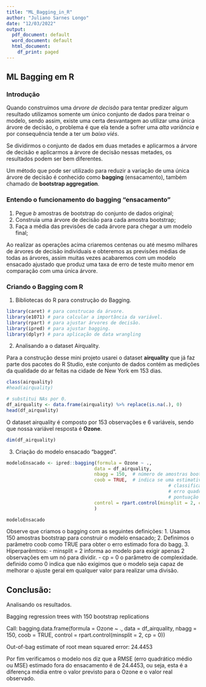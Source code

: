 ```yaml
---
title: "ML_Bagging_in_R"
author: "Juliano Sarnes Longo"
date: "12/03/2022"
output:
  pdf_document: default
  word_document: default
  html_document:
    df_print: paged
---
```


## ML Bagging em R

### Introdução
Quando construímos uma *árvore de decisão* para tentar predizer algum resultado 
utilizamos somente um único conjunto de dados para treinar o modelo, sendo assim, 
existe uma certa desvantagem ao utilizar uma única árvore de decisão, o problema 
é que ela tende a sofrer uma *alta variância* e por consequência tende a ter 
um *baixo viés*.

Se dividirmos o conjunto de dados em duas metades e aplicarmos a árvore de decisão 
e aplicarmos a árvore de decisão nessas metades, os resultados podem ser bem 
diferentes.

Um método que pode ser utilizado para reduzir a variação de uma única árvore de 
decisão é conhecido como **bagging** (ensacamento), também chamado de 
**bootstrap aggregation**.

### Entendo o funcionamento do bagging "ensacamento"

1. Pegue *b* amostras de bootstrap do conjunto de dados original;
2. Construia uma árvore de decisão para cada amostra bootstrap;
3. Faça a média das previsões de cada árvore para chegar a um modelo final;

Ao realizar as operações acima criaremos centenas ou até mesmo milhares de árvores 
de decisão individuais e obteremos as previsões médias de todas as árvores, assim
muitas vezes acabaremos com um modelo ensacado ajustado que produz uma taxa de erro 
de teste muito menor em comparação com uma única árvore.

### Criando o Bagging com R

1. Bibliotecas do R para construção do Bagging.

```r
library(caret) # para construcao da árvore.
library(e1071) # para calcular a importância da variável.
library(rpart) # para ajustar árvores de decisão. 
library(ipred) # para ajustar bagging.
library(dplyr) # para aplicação de data wrangling
```

2. Analisando a o dataset Airquality.

Para a construção desse mini projeto usarei o dataset **airquality** que já faz parte dos pacotes do R Studio, este conjunto de dados contém as medições da qualidade do ar feitas na cidade de New York em 153 dias.

```r
class(airquality)
#head(airquality)

# substitui NAs por 0.
df_airquality <- data.frame(airquality) %>% replace(is.na(.), 0)
head(df_airquality)

```

O dataset airquality é composto por 153 observações e 6 variáveis, sendo que nossa variável resposta é **Ozone**.

```r
dim(df_airquality)
```

3. Criação do modelo ensacado "bagged".

```r

modeloEnsacado <- ipred::bagging(formula = Ozone ~ ., 
                                data = df_airquality, 
                                nbagg = 150,  # número de amostras bootstrap.
                                coob = TRUE,  # indica se uma estimativa de taxa de erro fora do ensacamento (  
                                                           # classificação incorreta,
                                                           # erro quadrático médio ou 
                                                           # pontuação de Brier) deve ser computada. 
                                control = rpart.control(minsplit = 2, cp = 0) # hiperparâmetros.
                                )

modeloEnsacado
```

Observe que criamos o bagging com as seguintes definições:
1. Usamos 150 amostras bootstrap para construir o modelo ensacado;
2. Definimos o parâmetro coob como TRUE para obter o erro estimado fora do bagg.
3. Hiperparêmtros:
- minsplit = 2 informa ao modelo para exigir apenas 2 observações em um nó para dividir.
- cp = 0 o parâmetro de complexidade. definido como 0 indica que não exigimos que o modelo seja capaz de melhorar o ajuste geral em qualquer valor para realizar uma divisão.


## Conclusão:

Analisando os resultados.

Bagging regression trees with 150 bootstrap replications 

Call: bagging.data.frame(formula = Ozone ~ ., data = df_airquality, 
    nbagg = 150, coob = TRUE, control = rpart.control(minsplit = 2, 
        cp = 0))

Out-of-bag estimate of root mean squared error:  24.4453 


Por fim verificamos o modelo nos diz que a RMSE (erro quadrático médio ou MSE) estimado fora do ensacamento é de 24.4453, ou seja, esta é a diferença média entre o valor previsto para o Ozone e o valor real observado.


